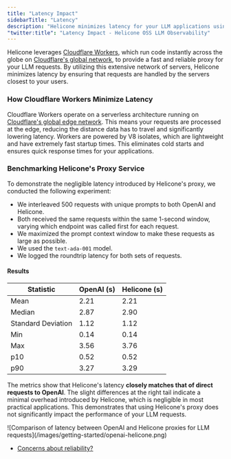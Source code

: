 ```yaml
---
title: "Latency Impact"
sidebarTitle: "Latency"
description: "Helicone minimizes latency for your LLM applications using Cloudflare's global network. Detailed benchmarking results and performance metrics included."
"twitter:title": "Latency Impact - Helicone OSS LLM Observability"
---
```



Helicone leverages [Cloudflare Workers](https://developers.cloudflare.com/workers), which run code instantly across the globe on [Cloudflare's global network](https://workers.cloudflare.com/), to provide a fast and reliable proxy for your LLM requests. By utilizing this extensive network of servers, Helicone minimizes latency by ensuring that requests are handled by the servers closest to your users.

### How Cloudflare Workers Minimize Latency

Cloudflare Workers operate on a serverless architecture running on [Cloudflare's global edge network](https://developers.cloudflare.com/workers/reference/how-workers-works/). This means your requests are processed at the edge, reducing the distance data has to travel and significantly lowering latency. Workers are powered by V8 isolates, which are lightweight and have extremely fast startup times. This eliminates cold starts and ensures quick response times for your applications.

### Benchmarking Helicone's Proxy Service

To demonstrate the negligible latency introduced by Helicone's proxy, we conducted the following experiment:

- We interleaved 500 requests with unique prompts to both OpenAI and Helicone.
- Both received the same requests within the same 1-second window, varying which endpoint was called first for each request.
- We maximized the prompt context window to make these requests as large as possible.
- We used the `text-ada-001` model.
- We logged the roundtrip latency for both sets of requests.

#### Results

| Statistic          | OpenAI (s) | Helicone (s) |
| ------------------ | ---------- | ------------ |
| Mean               | 2.21       | 2.21         |
| Median             | 2.87       | 2.90         |
| Standard Deviation | 1.12       | 1.12         |
| Min                | 0.14       | 0.14         |
| Max                | 3.56       | 3.76         |
| p10                | 0.52       | 0.52         |
| p90                | 3.27       | 3.29         |

The metrics show that Helicone's latency **closely matches that of direct requests to OpenAI**. The slight differences at the right tail indicate a minimal overhead introduced by Helicone, which is negligible in most practical applications. This demonstrates that using Helicone's proxy does not significantly impact the performance of your LLM requests.

<Frame>
  ![Comparison of latency between OpenAI and Helicone proxies for LLM
  requests](/images/getting-started/openai-helicone.png)
</Frame>

<FaqHeader />

- [Concerns about reliability?](/references/availability)

<QuestionsSection />
